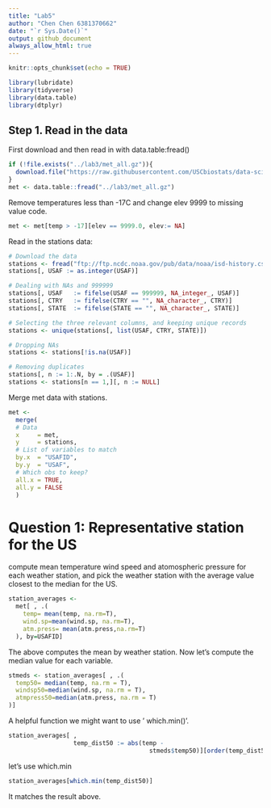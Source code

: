 ```yaml
---
title: "Lab5"
author: "Chen Chen 6381370662"
date: "`r Sys.Date()`"
output: github_document
always_allow_html: true
---
```


```r
knitr::opts_chunk$set(echo = TRUE)
```

```r
library(lubridate)
library(tidyverse)
library(data.table)
library(dtplyr)
```

## Step 1. Read in the data
First download and then read in with data.table:fread()

```r
if (!file.exists("../lab3/met_all.gz")){
  download.file("https://raw.githubusercontent.com/USCbiostats/data-science-data/master/02_met/met_all.gz", "met_all.gz", method="libcurl", timeout = 60)
}
met <- data.table::fread("../lab3/met_all.gz")
```

Remove temperatures less than -17C and change elev 9999 to missing value code.
```r
met <- met[temp > -17][elev == 9999.0, elev:= NA]
```

Read in the stations data:
```r
# Download the data
stations <- fread("ftp://ftp.ncdc.noaa.gov/pub/data/noaa/isd-history.csv")
stations[, USAF := as.integer(USAF)]

# Dealing with NAs and 999999
stations[, USAF   := fifelse(USAF == 999999, NA_integer_, USAF)]
stations[, CTRY   := fifelse(CTRY == "", NA_character_, CTRY)]
stations[, STATE  := fifelse(STATE == "", NA_character_, STATE)]

# Selecting the three relevant columns, and keeping unique records
stations <- unique(stations[, list(USAF, CTRY, STATE)])

# Dropping NAs
stations <- stations[!is.na(USAF)]

# Removing duplicates
stations[, n := 1:.N, by = .(USAF)]
stations <- stations[n == 1,][, n := NULL]
```

Merge met data with stations.
```r
met <-
  merge(
  # Data
  x     = met,      
  y     = stations, 
  # List of variables to match
  by.x  = "USAFID",
  by.y  = "USAF", 
  # Which obs to keep?
  all.x = TRUE,      
  all.y = FALSE
  )
```

# Question 1: Representative station for the US

compute mean temperature wind speed and atomospheric pressure for each weather station, and pick the weather station with the average value closest to the median for the US.
```r
station_averages <-
  met[ , .(
    temp= mean(temp, na.rm=T),
    wind.sp=mean(wind.sp, na.rm=T),
    atm.press= mean(atm.press,na.rm=T)
  ), by=USAFID]
```

The above computes the mean by weather station.
Now let's compute the median value for each variable.
```r
stmeds <- station_averages[ , .(
  temp50= median(temp, na.rm = T),
  windsp50=median(wind.sp, na.rm = T),
  atmpress50=median(atm.press, na.rm = T)
)]
```
A helpful function we might want to use ' which.min()'.

```r
station_averages[ , 
                  temp_dist50 := abs(temp - 
                                       stmeds$temp50)][order(temp_dist50)]
```

let's use which.min
```r
station_averages[which.min(temp_dist50)]
```
It matches the result above.

